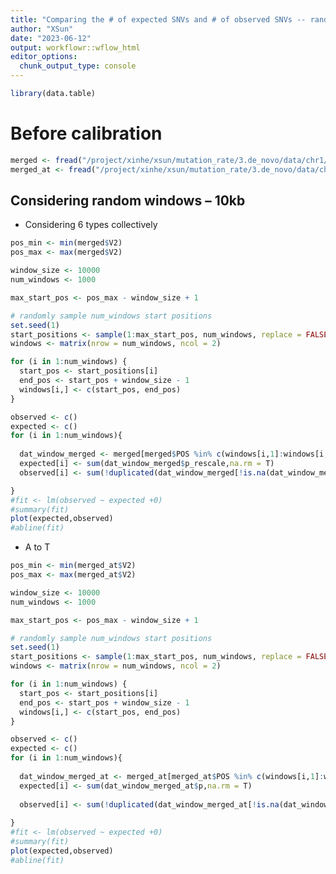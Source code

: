 ```yaml
---
title: "Comparing the # of expected SNVs and # of observed SNVs -- random windows"
author: "XSun"
date: "2023-06-12"
output: workflowr::wflow_html
editor_options:
  chunk_output_type: console
---
```


```r
library(data.table)
```


# Before calibration

```r
merged <- fread("/project/xinhe/xsun/mutation_rate/3.de_novo/data/chr1/alltypes.10000.chr1.bed")
merged_at <- fread("/project/xinhe/xsun/mutation_rate/3.de_novo/data/chr1/atot.10000.chr1.bed")
```

## Considering random windows -- 10kb

- Considering 6 types collectively

```r
pos_min <- min(merged$V2)
pos_max <- max(merged$V2)

window_size <- 10000
num_windows <- 1000

max_start_pos <- pos_max - window_size + 1

# randomly sample num_windows start positions
set.seed(1)
start_positions <- sample(1:max_start_pos, num_windows, replace = FALSE)
windows <- matrix(nrow = num_windows, ncol = 2)

for (i in 1:num_windows) {
  start_pos <- start_positions[i]
  end_pos <- start_pos + window_size - 1
  windows[i,] <- c(start_pos, end_pos)
}

observed <- c()
expected <- c()
for (i in 1:num_windows){
  
  dat_window_merged <- merged[merged$POS %in% c(windows[i,1]:windows[i,2]),]
  expected[i] <- sum(dat_window_merged$p_rescale,na.rm = T)
  observed[i] <- sum(!duplicated(dat_window_merged[!is.na(dat_window_merged$AC),]$POS))

}
#fit <- lm(observed ~ expected +0)
#summary(fit)
plot(expected,observed)
#abline(fit)
```


- A to T

```r
pos_min <- min(merged_at$V2)
pos_max <- max(merged_at$V2)

window_size <- 10000
num_windows <- 1000

max_start_pos <- pos_max - window_size + 1

# randomly sample num_windows start positions
set.seed(1)
start_positions <- sample(1:max_start_pos, num_windows, replace = FALSE)
windows <- matrix(nrow = num_windows, ncol = 2)

for (i in 1:num_windows) {
  start_pos <- start_positions[i]
  end_pos <- start_pos + window_size - 1
  windows[i,] <- c(start_pos, end_pos)
}

observed <- c()
expected <- c()
for (i in 1:num_windows){
  
  dat_window_merged_at <- merged_at[merged_at$POS %in% c(windows[i,1]:windows[i,2]),]
  expected[i] <- sum(dat_window_merged_at$p,na.rm = T)
  
  observed[i] <- sum(!duplicated(dat_window_merged_at[!is.na(dat_window_merged_at$AC),]$POS))
  
}
#fit <- lm(observed ~ expected +0)
#summary(fit)
plot(expected,observed)
#abline(fit)
```

